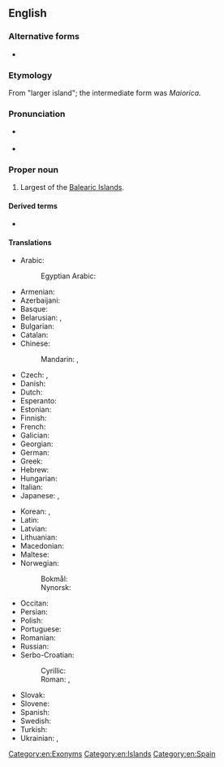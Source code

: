 ==English==
{{wikipedia}}

===Alternative forms===
* {{l|en|Mallorca}}

===Etymology===
From {{der|en|la|insula}} {{m|la|maior}} "larger island"; the intermediate form was ''Maiorica.''

===Pronunciation===
* {{a|GA}} {{IPA|/məˈjɔɹ.kə/|/məˈdʒɔɹ.kə/|lang=en}}
* {{a|RP}} {{IPA|/məˈjɔː.kə/|/məˈdʒɔː.kə/|lang=en}}

===Proper noun===
{{en-proper noun}}

# Largest of the [[Balearic Islands]].

====Derived terms====
* {{l|en|Majorcan}}

====Translations====
{{trans-top|island}}
* Arabic: {{t|ar|مَيُورْقَة|f|tr=mayurqa}}
*: Egyptian Arabic: {{t|arz|مايوركا|f|tr=mayurka|sc=Arab}}
* Armenian: {{t|hy|Մալյորկա}}
* Azerbaijani: {{t|az|Malyorka}}
* Basque: {{t|eu|Mallorca}}
* Belarusian: {{t|be|Мальёрка|f}}, {{t|be|Маёрка|f}}
* Bulgarian: {{t|bg|Майорка|f}}
* Catalan: {{t+|ca|Mallorca|f}}
* Chinese:
*: Mandarin: {{t|cmn|馬略卡島|sc=Hani}}, {{t|cmn|马略卡岛|tr=Mǎ'èkǎ dǎo|sc=Hani}}
* Czech: {{t+|cs|Mallorca|f}}, {{t|cs|Malorka|f}}
* Danish: {{t|da|Mallorca}}
* Dutch: {{t|nl|Majorca}}
* Esperanto: {{t|eo|Majorko}}
* Estonian: {{t|et|Mallorca}}
* Finnish: {{t+|fi|Mallorca}}
* French: {{t+|fr|Majorque|f}}
* Galician: {{t|gl|Mallorca|f}}
* Georgian: {{t|ka|მალიორკა}}
* German: {{t+|de|Mallorca|n}}
* Greek: {{t|el|Μαγιόρκα}}
* Hebrew: {{t|he|מיורקה|f}}
* Hungarian: {{t|hu|Mallorca}}
* Italian: {{t|it|Maiorca|f}}
* Japanese: {{t|ja|マジョルカ島|tr=Majoruka-tō}}, {{t|ja|マヨルカ島|tr=Mayoruka-tō}}
{{trans-mid}}
* Korean: {{t|ko|마조르카|tr=Majoreuka|sc=Kore}}, {{t|ko|마요르카|tr=Mayoreuka|sc=Kore}}
* Latin: {{t|la|Balearis Maior}}
* Latvian: {{t|lv|Maļorka|f}}
* Lithuanian: {{t|lt|Maljorka|f}}
* Macedonian: {{t|mk|Мајорка|f|tr=Majórka}}
* Maltese: {{t|mt|Majorka}}
* Norwegian:
*: Bokmål: {{t|nb|Mallorca|f}}
*: Nynorsk: {{t|nn|Mallorca|f}}
* Occitan: {{t|oc|Malhòrca|f}}
* Persian: {{t|fa|مایورکا|tr=mayurka}}
* Polish: {{t+|pl|Majorka|f}}
* Portuguese: {{t+|pt|Maiorca|f}}
* Romanian: {{t|ro|Mallorca|f}}
* Russian: {{t|ru|Майо́рка|f}}
* Serbo-Croatian:
*: Cyrillic: {{t|sh|Мајорка|f}}
*: Roman: {{t|sh|Maljorka|f}}, {{t|sh|Mallorca|f}}
* Slovak: {{t|sk|Malorka|f}}
* Slovene: {{t|sl|Majorka|f}}
* Spanish: {{t+|es|Mallorca|f}}
* Swedish: {{t+|sv|Mallorca}}
* Turkish: {{t|tr|Mayorka}}
* Ukrainian: {{t|uk|Мальо́рка|f}}, {{t+|uk|Майо́рка|f}}
{{trans-bottom}}

[[Category:en:Exonyms]]
[[Category:en:Islands]]
[[Category:en:Spain]]